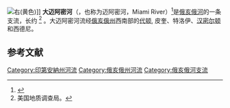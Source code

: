 {{expand|time=2016-10-12T13:46:42+00:00}}
[[File:MiamiRivers_watershed.png|右]](黄色)]]
'''大迈阿密河'''（{{lang-en|Great Miami River}}，也称为迈阿密河，Miami River）<ref>{{Cite web|url=http://reocities.com/SouthBeach/Cove/8286/speach.html|title=Shawnees Webpage|accessdate=2013-04-26|year=1997|work=Shawnee's Reservation|deadurl=yes|archiveurl=https://web.archive.org/web/20130502054932/http://reocities.com/SouthBeach/Cove/8286/speach.html|archivedate=2013-05-02}}</ref>是[[俄亥俄河|俄亥俄河]]的一条支流，长约{{Convert|160|mi}} <ref name="NHD">美国地质调查局。 </ref> 。大迈阿密河流经[[俄亥俄州|俄亥俄州]]西南部的[[代顿_(俄亥俄州)|代顿]], 皮奎、特洛伊、[[漢密爾頓_(俄亥俄州)|汉密尔顿]]和西德尼。

== 参考文献 ==
{{Reflist}}
[[Category:印第安納州河流|Category:印第安納州河流]]
[[Category:俄亥俄州河流|Category:俄亥俄州河流]]
[[Category:俄亥俄河支流|Category:俄亥俄河支流]]